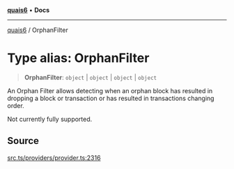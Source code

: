 [**quais6**](../README.md) • **Docs**

***

[quais6](../globals.md) / OrphanFilter

# Type alias: OrphanFilter

> **OrphanFilter**: `object` \| `object` \| `object` \| `object`

An Orphan Filter allows detecting when an orphan block has
 resulted in dropping a block or transaction or has resulted
 in transactions changing order.

 Not currently fully supported.

## Source

[src.ts/providers/provider.ts:2316](https://github.com/dominant-strategies/quais-6.js/blob/aca1855329c3946c627ab7f16ac5304cea7d20c5/src.ts/providers/provider.ts#L2316)
